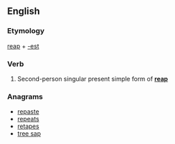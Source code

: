 ==English==

===Etymology===
[[reap]] + [[-est]]

===Verb===
{{head|en|verb form}}

# {{context|archaic|lang=en}} Second-person singular present simple form of '''[[reap]]'''

===Anagrams===
* [[repaste#English|repaste]]
* [[repeats#English|repeats]]
* [[retapes#English|retapes]]
* [[tree sap#English|tree sap]]